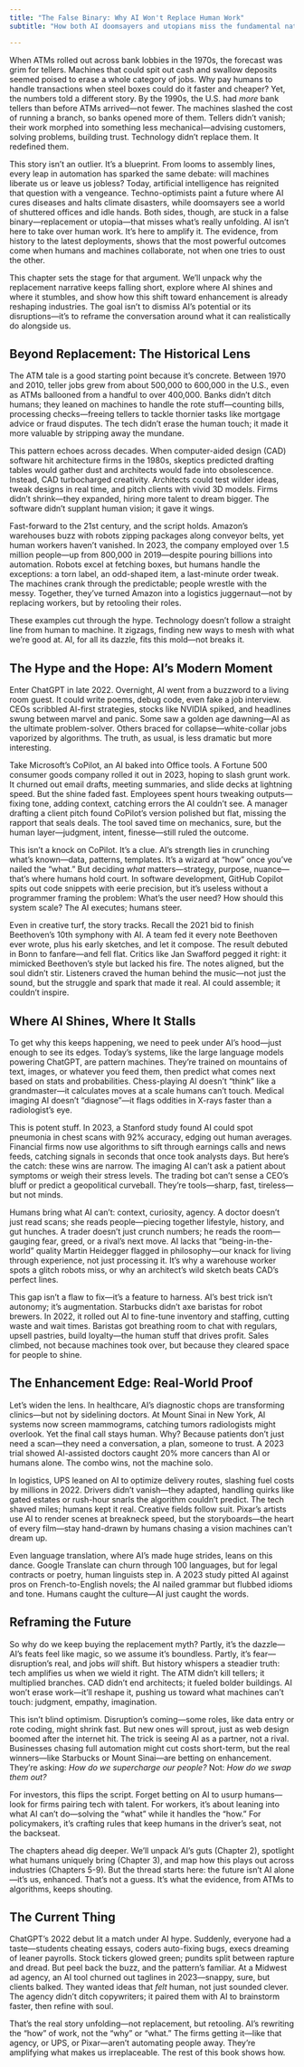 ```yaml
---
title: "The False Binary: Why AI Won't Replace Human Work"
subtitle: "How both AI doomsayers and utopians miss the fundamental nature of human-AI interaction"

---
```

When ATMs rolled out across bank lobbies in the 1970s, the forecast was grim for tellers. Machines that could spit out cash and swallow deposits seemed poised to erase a whole category of jobs. Why pay humans to handle transactions when steel boxes could do it faster and cheaper? Yet, the numbers told a different story. By the 1990s, the U.S. had *more* bank tellers than before ATMs arrived—not fewer. The machines slashed the cost of running a branch, so banks opened more of them. Tellers didn’t vanish; their work morphed into something less mechanical—advising customers, solving problems, building trust. Technology didn’t replace them. It redefined them.

This story isn’t an outlier. It’s a blueprint. From looms to assembly lines, every leap in automation\index{AI concepts!automation} has sparked the same debate: will machines liberate us or leave us jobless? Today, artificial intelligence\index{AI concepts!artificial intelligence} has reignited that question with a vengeance. Techno-optimists paint a future where AI cures diseases and halts climate disasters, while doomsayers see a world of shuttered offices and idle hands. Both sides, though, are stuck in a false binary—replacement or utopia—that misses what’s really unfolding. AI isn’t here to take over human work. It’s here to amplify it. The evidence, from history to the latest deployments, shows that the most powerful outcomes come when humans and machines collaborate, not when one tries to oust the other.

This chapter sets the stage for that argument. We’ll unpack why the replacement narrative keeps falling short, explore where AI shines and where it stumbles, and show how this shift toward enhancement\index{human-AI relationship!enhancement} is already reshaping industries. The goal isn’t to dismiss AI’s potential or its disruptions—it’s to reframe the conversation around what it can realistically do alongside us.

## Beyond Replacement: The Historical Lens

The ATM tale is a good starting point because it’s concrete. Between 1970 and 2010, teller jobs grew from about 500,000 to 600,000 in the U.S., even as ATMs ballooned from a handful to over 400,000. Banks didn’t ditch humans; they leaned on machines to handle the rote stuff—counting bills, processing checks—freeing tellers to tackle thornier tasks like mortgage advice or fraud disputes. The tech didn’t erase the human touch; it made it more valuable by stripping away the mundane.

This pattern echoes across decades. When computer-aided design (CAD) software hit architecture firms in the 1980s, skeptics predicted drafting tables would gather dust and architects would fade into obsolescence. Instead, CAD turbocharged creativity. Architects could test wilder ideas, tweak designs in real time, and pitch clients with vivid 3D models. Firms didn’t shrink—they expanded, hiring more talent to dream bigger. The software didn’t supplant human vision; it gave it wings.

Fast-forward to the 21st century, and the script holds. Amazon\index{case studies!Amazon}’s warehouses buzz with robots zipping packages along conveyor belts, yet human workers haven’t vanished. In 2023, the company employed over 1.5 million people—up from 800,000 in 2019—despite pouring billions into automation. Robots excel at fetching boxes, but humans handle the exceptions: a torn label, an odd-shaped item, a last-minute order tweak. The machines crank through the predictable; people wrestle with the messy. Together, they’ve turned Amazon into a logistics\index{logistics} juggernaut—not by replacing workers, but by retooling their roles.

These examples cut through the hype. Technology doesn’t follow a straight line from human to machine. It zigzags, finding new ways to mesh with what we’re good at. AI, for all its dazzle, fits this mold—not breaks it.

## The Hype and the Hope: AI’s Modern Moment

Enter ChatGPT\index{case studies!ChatGPT} in late 2022. Overnight, AI went from a buzzword to a living room guest. It could write poems, debug code, even fake a job interview. CEOs scribbled AI-first strategies, stocks like NVIDIA spiked, and headlines swung between marvel and panic. Some saw a golden age dawning—AI as the ultimate problem-solver. Others braced for collapse—white-collar jobs vaporized by algorithms\index{AI concepts!algorithms}. The truth, as usual, is less dramatic but more interesting.

Take Microsoft\index{case studies!Microsoft}’s CoPilot, an AI baked into Office tools. A Fortune 500 consumer goods company rolled it out in 2023, hoping to slash grunt work. It churned out email drafts, meeting summaries, and slide decks at lightning speed. But the shine faded fast. Employees spent hours tweaking outputs—fixing tone, adding context, catching errors the AI couldn’t see. A manager drafting a client pitch found CoPilot’s version polished but flat, missing the rapport that seals deals. The tool saved time on mechanics, sure, but the human layer—judgment, intent, finesse—still ruled the outcome.

This isn’t a knock on CoPilot. It’s a clue. AI’s strength lies in crunching what’s known—data, patterns, templates. It’s a wizard at “how” once you’ve nailed the “what.” But deciding *what* matters—strategy, purpose, nuance—that’s where humans hold court. In software development\index{software development}, GitHub Copilot spits out code snippets with eerie precision, but it’s useless without a programmer framing the problem: What’s the user need? How should this system scale? The AI executes; humans steer.

Even in creative turf, the story tracks. Recall the 2021 bid to finish Beethoven\index{Beethoven}’s 10th symphony with AI. A team fed it every note Beethoven ever wrote, plus his early sketches, and let it compose. The result debuted in Bonn to fanfare—and fell flat. Critics like Jan Swafford pegged it right: it mimicked Beethoven’s style but lacked his fire. The notes aligned, but the soul didn’t stir. Listeners craved the human behind the music—not just the sound, but the struggle and spark that made it real. AI could assemble; it couldn’t inspire.

## Where AI Shines, Where It Stalls

To get why this keeps happening, we need to peek under AI’s hood—just enough to see its edges. Today’s systems, like the large language models\index{AI concepts!large language models} powering ChatGPT, are pattern machines. They’re trained on mountains of text, images, or whatever you feed them, then predict what comes next based on stats and probabilities. Chess-playing AI doesn’t “think” like a grandmaster—it calculates moves at a scale humans can’t touch. Medical imaging AI doesn’t “diagnose”—it flags oddities in X-rays faster than a radiologist’s eye.

This is potent stuff. In 2023, a Stanford study found AI could spot pneumonia in chest scans with 92% accuracy, edging out human averages. Financial firms now use algorithms to sift through earnings calls and news feeds, catching signals in seconds that once took analysts days. But here’s the catch: these wins are narrow. The imaging AI can’t ask a patient about symptoms or weigh their stress levels. The trading bot can’t sense a CEO’s bluff or predict a geopolitical curveball. They’re tools—sharp, fast, tireless—but not minds.

Humans bring what AI can’t: context, curiosity, agency. A doctor doesn’t just read scans; she reads people—piecing together lifestyle, history, and gut hunches. A trader doesn’t just crunch numbers; he reads the room—gauging fear, greed, or a rival’s next move. AI lacks that “being-in-the-world\index{philosophy!Heidegger!being-in-the-world}” quality Martin Heidegger\index{philosophy!Heidegger} flagged in philosophy—our knack for living through experience, not just processing it. It’s why a warehouse worker spots a glitch robots miss, or why an architect’s wild sketch beats CAD’s perfect lines.

This gap isn’t a flaw to fix—it’s a feature to harness. AI’s best trick isn’t autonomy; it’s augmentation\index{human-AI relationship!augmentation}. Starbucks\index{case studies!Starbucks} didn’t axe baristas for robot brewers. In 2022, it rolled out AI to fine-tune inventory and staffing, cutting waste and wait times. Baristas got breathing room to chat with regulars, upsell pastries, build loyalty—the human stuff that drives profit. Sales climbed, not because machines took over, but because they cleared space for people to shine.

## The Enhancement Edge: Real-World Proof

Let’s widen the lens. In healthcare\index{healthcare}, AI’s diagnostic chops are transforming clinics—but not by sidelining doctors. At Mount Sinai in New York, AI systems now screen mammograms, catching tumors radiologists might overlook. Yet the final call stays human. Why? Because patients don’t just need a scan—they need a conversation, a plan, someone to trust. A 2023 trial showed AI-assisted doctors caught 20% more cancers than AI or humans alone. The combo wins, not the machine solo.

In logistics, UPS leaned on AI to optimize delivery routes, slashing fuel costs by millions in 2022. Drivers didn’t vanish—they adapted, handling quirks like gated estates or rush-hour snarls the algorithm couldn’t predict. The tech shaved miles; humans kept it real. Creative fields follow suit. Pixar\index{case studies!Pixar}’s artists use AI to render scenes at breakneck speed, but the storyboards—the heart of every film—stay hand-drawn by humans chasing a vision machines can’t dream up.

Even language translation, where AI’s made huge strides, leans on this dance. Google\index{case studies!Google} Translate can churn through 100 languages, but for legal contracts or poetry, human linguists step in. A 2023 study pitted AI against pros on French-to-English novels; the AI nailed grammar but flubbed idioms and tone. Humans caught the culture—AI just caught the words.

## Reframing the Future

So why do we keep buying the replacement myth? Partly, it’s the dazzle—AI’s feats feel like magic, so we assume it’s boundless. Partly, it’s fear—disruption’s real, and jobs *will* shift. But history whispers a steadier truth: tech amplifies us when we wield it right. The ATM didn’t kill tellers; it multiplied branches. CAD didn’t end architects; it fueled bolder buildings. AI won’t erase work—it’ll reshape it, pushing us toward what machines can’t touch: judgment, empathy, imagination.

This isn’t blind optimism. Disruption’s coming—some roles, like data entry or rote coding, might shrink fast. But new ones will sprout, just as web design boomed after the internet hit. The trick is seeing AI as a partner, not a rival. Businesses chasing full automation might cut costs short-term, but the real winners—like Starbucks or Mount Sinai—are betting on enhancement. They’re asking: *How do we supercharge our people?* Not: *How do we swap them out?*

For investors, this flips the script. Forget betting on AI to usurp humans—look for firms pairing tech with talent. For workers, it’s about leaning into what AI can’t do—solving the “what” while it handles the “how.” For policymakers, it’s crafting rules that keep humans in the driver’s seat, not the backseat.

The chapters ahead dig deeper. We’ll unpack AI’s guts (Chapter 2), spotlight what humans uniquely bring (Chapter 3), and map how this plays out across industries (Chapters 5-9). But the thread starts here: the future isn’t AI alone—it’s us, enhanced. That’s not a guess. It’s what the evidence, from ATMs to algorithms, keeps shouting.

## The Current Thing

ChatGPT’s 2022 debut lit a match under AI hype. Suddenly, everyone had a taste—students cheating essays, coders auto-fixing bugs, execs dreaming of leaner payrolls. Stock tickers glowed green; pundits split between rapture and dread. But peel back the buzz, and the pattern’s familiar. At a Midwest ad agency, an AI tool churned out taglines in 2023—snappy, sure, but clients balked. They wanted ideas that *felt* human, not just sounded clever. The agency didn’t ditch copywriters; it paired them with AI to brainstorm faster, then refine with soul.

That’s the real story unfolding—not replacement, but retooling. AI’s rewriting the “how” of work, not the “why” or “what.” The firms getting it—like that agency, or UPS, or Pixar—aren’t automating people away. They’re amplifying what makes us irreplaceable. The rest of this book shows how.


